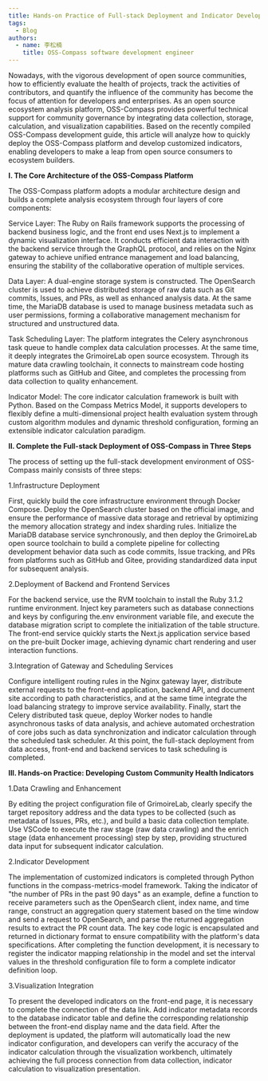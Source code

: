 ```yaml
---
title: Hands-on Practice of Full-stack Deployment and Indicator Development of the OSS-Compass Platform
tags:
  - Blog
authors:
  - name: 李松楠
    title: OSS-Compass software development engineer
---
```


Nowadays, with the vigorous development of open source communities, how to efficiently evaluate the health of projects, track the activities of contributors, and quantify the influence of the community has become the focus of attention for developers and enterprises. As an open source ecosystem analysis platform, OSS-Compass provides powerful technical support for community governance by integrating data collection, storage, calculation, and visualization capabilities. Based on the recently compiled OSS-Compass development guide, this article will analyze how to quickly deploy the OSS-Compass platform and develop customized indicators, enabling developers to make a leap from open source consumers to ecosystem builders.

<!--truncate-->

**I. The Core Architecture of the OSS-Compass Platform**

The OSS-Compass platform adopts a modular architecture design and builds a complete analysis ecosystem through four layers of core components:

Service Layer: The Ruby on Rails framework supports the processing of backend business logic, and the front end uses Next.js to implement a dynamic visualization interface. It conducts efficient data interaction with the backend service through the GraphQL protocol, and relies on the Nginx gateway to achieve unified entrance management and load balancing, ensuring the stability of the collaborative operation of multiple services.

Data Layer: A dual-engine storage system is constructed. The OpenSearch cluster is used to achieve distributed storage of raw data such as Git commits, Issues, and PRs, as well as enhanced analysis data. At the same time, the MariaDB database is used to manage business metadata such as user permissions, forming a collaborative management mechanism for structured and unstructured data.

Task Scheduling Layer: The platform integrates the Celery asynchronous task queue to handle complex data calculation processes. At the same time, it deeply integrates the GrimoireLab open source ecosystem. Through its mature data crawling toolchain, it connects to mainstream code hosting platforms such as GitHub and Gitee, and completes the processing from data collection to quality enhancement.

Indicator Model: The core indicator calculation framework is built with Python. Based on the Compass Metrics Model, it supports developers to flexibly define a multi-dimensional project health evaluation system through custom algorithm modules and dynamic threshold configuration, forming an extensible indicator calculation paradigm.

**II. Complete the Full-stack Deployment of OSS-Compass in Three Steps**

The process of setting up the full-stack development environment of OSS-Compass mainly consists of three steps:

1.Infrastructure Deployment

First, quickly build the core infrastructure environment through Docker Compose. Deploy the OpenSearch cluster based on the official image, and ensure the performance of massive data storage and retrieval by optimizing the memory allocation strategy and index sharding rules. Initialize the MariaDB database service synchronously, and then deploy the GrimoireLab open source toolchain to build a complete pipeline for collecting development behavior data such as code commits, Issue tracking, and PRs from platforms such as GitHub and Gitee, providing standardized data input for subsequent analysis.

2.Deployment of Backend and Frontend Services

For the backend service, use the RVM toolchain to install the Ruby 3.1.2 runtime environment. Inject key parameters such as database connections and keys by configuring the.env environment variable file, and execute the database migration script to complete the initialization of the table structure. The front-end service quickly starts the Next.js application service based on the pre-built Docker image, achieving dynamic chart rendering and user interaction functions.

3.Integration of Gateway and Scheduling Services

Configure intelligent routing rules in the Nginx gateway layer, distribute external requests to the front-end application, backend API, and document site according to path characteristics, and at the same time integrate the load balancing strategy to improve service availability. Finally, start the Celery distributed task queue, deploy Worker nodes to handle asynchronous tasks of data analysis, and achieve automated orchestration of core jobs such as data synchronization and indicator calculation through the scheduled task scheduler. At this point, the full-stack deployment from data access, front-end and backend services to task scheduling is completed.

**III. Hands-on Practice: Developing Custom Community Health Indicators**

1.Data Crawling and Enhancement

By editing the project configuration file of GrimoireLab, clearly specify the target repository address and the data types to be collected (such as metadata of Issues, PRs, etc.), and build a basic data collection template. Use VSCode to execute the raw stage (raw data crawling) and the enrich stage (data enhancement processing) step by step, providing structured data input for subsequent indicator calculation.

2.Indicator Development

The implementation of customized indicators is completed through Python functions in the compass-metrics-model framework. Taking the indicator of "the number of PRs in the past 90 days" as an example, define a function to receive parameters such as the OpenSearch client, index name, and time range, construct an aggregation query statement based on the time window and send a request to OpenSearch, and parse the returned aggregation results to extract the PR count data. The key code logic is encapsulated and returned in dictionary format to ensure compatibility with the platform's data specifications. After completing the function development, it is necessary to register the indicator mapping relationship in the model and set the interval values in the threshold configuration file to form a complete indicator definition loop.

3.Visualization Integration

To present the developed indicators on the front-end page, it is necessary to complete the connection of the data link. Add indicator metadata records to the database indicator table and define the corresponding relationship between the front-end display name and the data field. After the deployment is updated, the platform will automatically load the new indicator configuration, and developers can verify the accuracy of the indicator calculation through the visualization workbench, ultimately achieving the full process connection from data collection, indicator calculation to visualization presentation.
